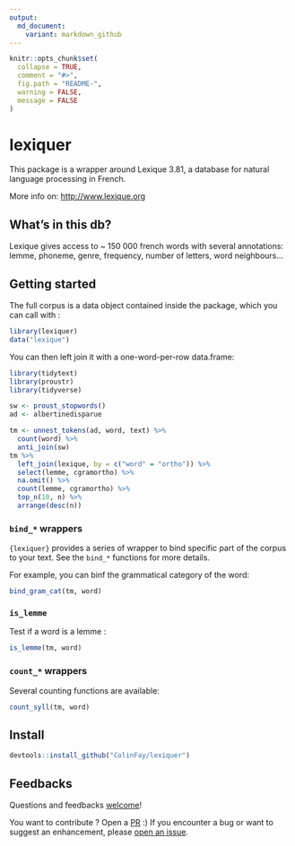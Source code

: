 ```yaml
---
output:
  md_document:
    variant: markdown_github
---
```


<!-- README.md is generated from README.Rmd. Please edit that file -->

```r
knitr::opts_chunk$set(
  collapse = TRUE,
  comment = "#>",
  fig.path = "README-", 
  warning = FALSE, 
  message = FALSE
)
```

# lexiquer

This package is a wrapper around Lexique 3.81, a database for natural language processing in French. 

More info on: [http://www.lexique.org](http://www.lexique.org)

## What's in this db?

Lexique gives access to ~ 150 000 french words with several annotations: lemme, phoneme, genre, frequency, number of letters, word neighbours... 

## Getting started

The full corpus is a data object contained inside the package, which you can call with :

```r
library(lexiquer)
data("lexique")
```

You can then left join it with a one-word-per-row data.frame: 

```r
library(tidytext)
library(proustr)
library(tidyverse)

sw <- proust_stopwords()
ad <- albertinedisparue

tm <- unnest_tokens(ad, word, text) %>%
  count(word) %>%
  anti_join(sw) 
tm %>%
  left_join(lexique, by = c("word" = "ortho")) %>%
  select(lemme, cgramortho) %>%
  na.omit() %>%
  count(lemme, cgramortho) %>%
  top_n(10, n) %>%
  arrange(desc(n))
```

### `bind_*` wrappers

`{lexiquer}` provides a series of wrapper to bind specific part of the corpus to your text. See the `bind_*` functions for more details. 

For example, you can binf the grammatical category of the word: 

```r
bind_gram_cat(tm, word)
```

### `is_lemme` 

Test if a word is a lemme : 

```r
is_lemme(tm, word)
```

### `count_*` wrappers

Several counting functions are available:

```r
count_syll(tm, word)
```


## Install 

```r
devtools::install_github("ColinFay/lexiquer")
```

## Feedbacks 

Questions and feedbacks [welcome](mailto:contact@colinfay.me)!

You want to contribute ? Open a [PR](https://github.com/ColinFay/lexiquer/pulls) :) If you encounter a bug or want to suggest an enhancement, please [open an issue](https://github.com/ColinFay/lexiquer/issues).


